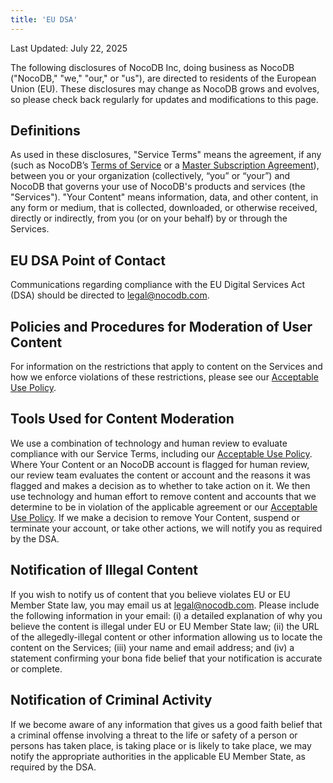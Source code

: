 ```yaml
---
title: 'EU DSA'
---
```


Last Updated: July 22, 2025

The following disclosures of NocoDB Inc, doing business as NocoDB ("NocoDB," "we," "our," or "us"), are directed to residents of the European Union (EU). These disclosures may change as NocoDB grows and evolves, so please check back regularly for updates and modifications to this page.

## Definitions
As used in these disclosures, "Service Terms" means the agreement, if any (such as NocoDB’s [Terms of Service](/docs/product-docs/legal-v2/terms-of-service) or a [Master Subscription Agreement](/docs/product-docs/legal-v2/msa)), between you or your organization (collectively, “you” or “your”) and NocoDB that governs your use of NocoDB's products and services (the "Services"). "Your Content" means information, data, and other content, in any form or medium, that is collected, downloaded, or otherwise received, directly or indirectly, from you (or on your behalf) by or through the Services.

## EU DSA Point of Contact
Communications regarding compliance with the EU Digital Services Act (DSA) should be directed to legal@nocodb.com.

## Policies and Procedures for Moderation of User Content
For information on the restrictions that apply to content on the Services and how we enforce violations of these restrictions, please see our [Acceptable Use Policy](/docs/product-docs/legal-v2/aup).

## Tools Used for Content Moderation
We use a combination of technology and human review to evaluate compliance with our Service Terms, including our [Acceptable Use Policy](/docs/product-docs/legal-v2/aup).  Where Your Content or an NocoDB account is flagged for human review, our review team evaluates the content or account and the reasons it was flagged and makes a decision as to whether to take action on it.  We then use technology and human effort to remove content and accounts that we determine to be in violation of the applicable agreement or our [Acceptable Use Policy](/docs/product-docs/legal-v2/aup).  If we make a decision to remove Your Content, suspend or terminate your account, or take other actions, we will notify you as required by the DSA.

## Notification of Illegal Content
If you wish to notify us of content that you believe violates EU or EU Member State law, you may email us at legal@nocodb.com.  Please include the following information in your email: (i) a detailed explanation of why you believe the content is illegal under EU or EU Member State law; (ii) the URL of the allegedly-illegal content or other information allowing us to locate the content on the Services; (iii) your name and email address; and (iv) a statement confirming your bona fide belief that your notification is accurate or complete.

## Notification of Criminal Activity
If we become aware of any information that gives us a good faith belief that a criminal offense involving a threat to the life or safety of a person or persons has taken place, is taking place or is likely to take place, we may notify the appropriate authorities in the applicable EU Member State, as required by the DSA.
